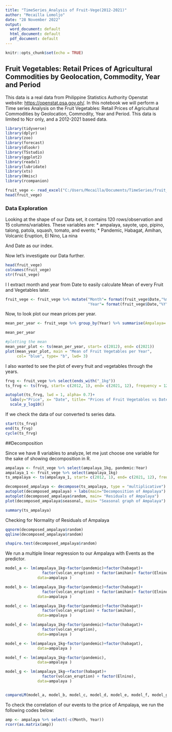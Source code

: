 ```yaml
---
title: "TimeSeries_Analysis of Fruit-Vege(2012-2021)"
author: "Mecailla Lomoljo"
date: "28 November 2022"
output:
  word_document: default
  html_document: default
  pdf_document: default
---
```


```r
knitr::opts_chunk$set(echo = TRUE)


```

## Fruit Vegetables: Retail Prices of Agricultural Commodities by Geolocation, Commodity, Year and Period


This data is a real data from Philippine Statistics Authority Openstat website: <https://openstat.psa.gov.ph/>. In this notebook we will perform a Time series Analysis on the Fruit Vegetables: Retail Prices of Agricultural Commodities by Geolocation, Commodity, Year and Period. This data is limited to Ncr only, and a 2012-2021 based data.

```r

library(tidyverse)
library(dplyr)
library(zoo)
library(forecast)
library(dlookr)
library(TSstudio)
library(ggplot2)
library(readxl)
library(lubridate)
library(xts)
library(Hmisc)
library(rcompanion)

```
```r

fruit_vege <- read_excel("C:/Users/Mecailla/Documents/TimeSeries/fruit_vege.xlsx")
head(fruit_vege)

```


### Data Exploration

Looking at the shape of our Data set, it contains 120 rows/observation and 15 columns/variables.
These variables are:
* ampalaya, sayote, upo, pipino, talong, patola, squash, tomato, and events;
* Pandemic, Habagat, Amihan, Volcanic Eruption, El Nino, La nina

And Date as our index.

Now let's investigate our Data further.

```r

head(fruit_vege)
colnames(fruit_vege)
str(fruit_vege)
```
I I extract month and year from Date to easily calculate Mean of every Fruit and Vegetables later.
```r

fruit_vege <- fruit_vege %>% mutate("Month"= format(fruit_vege$Date,"%m"), 
                                    "Year"= format(fruit_vege$Date,"%Y"))

```

Now, to look plot our mean prices per year.

```r

mean_per_year <- fruit_vege %>% group_by(Year) %>% summarise(Ampalaya= mean(ampalaya_1kg), Sayote= mean(sayote_1kg), Upo= mean(upo_1kg), Pipino= mean(pipino_1kg), Talong= mean(talong_1kg), Patola= mean(patola_1kg), Squash= mean(squash_1kg), Tomato= mean(tomato_1kg))

mean_per_year

#plotting the mean
mean_year_plot <- ts(mean_per_year, start= c(2012), end= c(2021))
plot(mean_year_plot, main = "Mean of Fruit Vegetables per Year",
     col= "blue", type= "b", lwd= 3)
```

I also wanted to see the plot of every fruit and vegetables through the years.

```r
frvg <- fruit_vege %>% select(ends_with("_1kg"))
ts_frvg <- ts(frvg, start= c(2012, 1), end= c(2021, 12), frequency = 12)

autoplot(ts_frvg, lwd = 1, alpha= 0.7)+
  labs(y="Price", x= "Date", title= "Prices of Fruit Vegetables vs Date") + 
  scale_y_log10()

```

If we check the data of our converted ts series data.


```r

start(ts_frvg)
end(ts_frvg)
cycle(ts_frvg)

```
 
##Decomposition
 
Since we have 8 variables to analyze, let me just
choose one variable for the sake of showing decomposition in R.

```r
ampalaya <- fruit_vege %>% select(ampalaya_1kg, pandemic:Year)
ampalaya_1 <- fruit_vege %>% select(ampalaya_1kg)
ts_ampalaya <- ts(ampalaya_1, start= c(2012, 1), end= c(2021, 12), frequency = 12)

```
```r
decomposed_ampalaya <- decompose(ts_ampalaya, type = "multiplicative")
autoplot(decomposed_ampalaya) + labs(main="Decomposition of Ampalaya")
autoplot(decomposed_ampalaya$random, main= "Residuals of Ampalaya")
plot(decomposed_ampalaya$seasonal, main= "Seasonal graph of Ampalaya")

summary(ts_ampalaya)

```

Checking for Normality of Residuals of Ampalaya

```r
qqnorm(decomposed_ampalaya$random)
qqline(decomposed_ampalaya$random)

shapiro.test(decomposed_ampalaya$random)
```

We run a multiple linear regression to our Ampalaya with Events as the predictor. 

```r
model_a <- lm(ampalaya_1kg~factor(pandemic)+factor(habagat)+
                factor(volcan_eruption) + factor(amihan)+ factor(Elnino) + factor(Lanina), 
              data=ampalaya )

model_b <- lm(ampalaya_1kg~factor(pandemic)+factor(habagat)+
                factor(volcan_eruption) + factor(amihan)+ factor(Elnino), 
              data=ampalaya )

model_c <- lm(ampalaya_1kg~factor(pandemic)+factor(habagat)+
                factor(volcan_eruption) + factor(amihan), 
              data=ampalaya )

model_d <- lm(ampalaya_1kg~factor(pandemic)+factor(habagat)+
                factor(volcan_eruption), 
              data=ampalaya )

model_e <- lm(ampalaya_1kg~factor(pandemic)+factor(habagat), 
              data=ampalaya )

model_f <- lm(ampalaya_1kg~factor(pandemic), 
              data=ampalaya )

model_g <- lm(ampalaya_1kg~+factor(habagat)+
                factor(volcan_eruption) + factor(Elnino), 
              data=ampalaya )


compareLM(model_a, model_b, model_c, model_d, model_e, model_f, model_g)
```

To check the correlation of our events to the price of Ampalaya, we run the following codes below:

```r
amp <- ampalaya %>% select(-c(Month, Year))
rcorr(as.matrix(amp))

```




